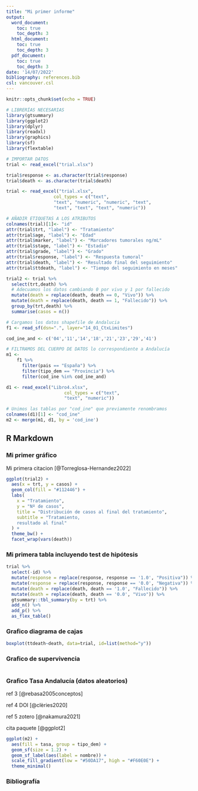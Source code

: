 ---
title: "Mi primer informe"
output:
  word_document:
    toc: true
    toc_depth: 3
  html_document:
    toc: true
    toc_depth: 3
  pdf_document:
    toc: true
    toc_depth: 3
date: '14/07/2022'
bibliography: references.bib
csl: vancouver.csl
---

```{r setup, include=FALSE}
knitr::opts_chunk$set(echo = TRUE)

# LIBRERÍAS NECESARIAS
library(gtsummary)
library(ggplot2)
library(dplyr)
library(readxl)
library(graphics)
library(sf)
library(flextable)

# IMPORTAR DATOS
trial <- read_excel("trial.xlsx")

trial$response <- as.character(trial$response)
trial$death <- as.character(trial$death)

trial <- read_excel("trial.xlsx",
                  col_types = c("text", 
                  "text", "numeric", "numeric", "text", 
                  "text", "text", "text", "numeric"))

# AÑADIR ETIQUETAS A LOS ATRIBUTOS
colnames(trial)[1]<- "id"
attr(trial$trt, "label") <- "Tratamiento"
attr(trial$age, "label") <- "Edad"
attr(trial$marker, "label") <- "Marcadores tumorales ng/mL"
attr(trial$stage, "label") <- "Estadio"
attr(trial$grade, "label") <- "Grado"
attr(trial$response, "label") <- "Respuesta tumoral"
attr(trial$death, "label") <- "Resultado final del seguimiento"
attr(trial$ttdeath, "label") <- "Tiempo del seguimiento en meses"

trial2 <- trial %>% 
  select(trt,death) %>% 
  # Adecuamos los datos cambiando 0 por vivo y 1 por fallecido
  mutate(death = replace(death, death == 0, "Vivo")) %>% 
  mutate(death = replace(death, death == 1, "Fallecido")) %>% 
  group_by(trt,death) %>% 
  summarise(casos = n())

# Cargamos los datos shapefile de Andalucia
f1 <- read_sf(dsn=".", layer="14_01_CtxLimites")

cod_ine_and <- c('04','11','14','18','21','23','29','41')

# FILTRAMOS DEL CUERPO DE DATOS lo correspondiente a Andalucía
m1 <- 
    f1 %>% 
      filter(pais == "España") %>% 
      filter(tipo_dem == "Provincia") %>% 
      filter(cod_ine %in% cod_ine_and)

d1 <- read_excel("Libro4.xlsx",
                      col_types = c("text", 
                      "text", "numeric"))

# Unimos las tablas por "cod_ine" que previamente renombramos
colnames(d1)[1] <- "cod_ine"
m2 <- merge(m1, d1, by = 'cod_ine')
```

## R Markdown

### Mi primer gráfico

Mi primera citacion [@Torreglosa-Hernandez2022]

```{r echo=FALSE, fig.align='center'}

ggplot(trial2) +
  aes(x = trt, y = casos) +
  geom_col(fill = "#112446") +
  labs(
    x = "Tratamiento",
    y = "Nº de casos",
    title = "Distribución de casos al final del tratamiento",
    subtitle = "Tratamiento,
    resultado al final"
  ) +
  theme_bw() +
  facet_wrap(vars(death))
```

### Mi primera tabla incluyendo test de hipótesis

```{r echo=FALSE, fig.align='center'}
trial %>% 
  select(-id) %>% 
  mutate(response = replace(response, response == '1.0', "Positiva")) %>% 
  mutate(response = replace(response, response == '0.0', "Negativa")) %>% 
  mutate(death = replace(death, death == '1.0', "Fallecido")) %>% 
  mutate(death = replace(death, death == '0.0', "Vivo")) %>% 
  gtsummary::tbl_summary(by = trt) %>% 
  add_n() %>% 
  add_p() %>% 
  as_flex_table()
```

### Grafico diagrama de cajas

```{r echo=FALSE, fig.align='center'}
boxplot(ttdeath~death, data=trial, id=list(method="y"))
```

### Grafico de supervivencia

```{r grafico de supervivencia, echo=FALSE}

```

### Grafico Tasa Andalucía (datos aleatorios)

ref 3 [@rebasa2005conceptos]

ref 4 DOI [@clèries2020]

ref 5 zotero [@nakamura2021]

cita paquete [@ggplot2]

```{r grafico datos andalucia, echo=FALSE, fig.align='center'}
ggplot(m2) +
  aes(fill = tasa, group = tipo_dem) +
  geom_sf(size = 1.2) +
  geom_sf_label(aes(label = nombre)) +
  scale_fill_gradient(low = "#50DA17", high = "#F60E0E") +
  theme_minimal()
```

### Bibliografía
